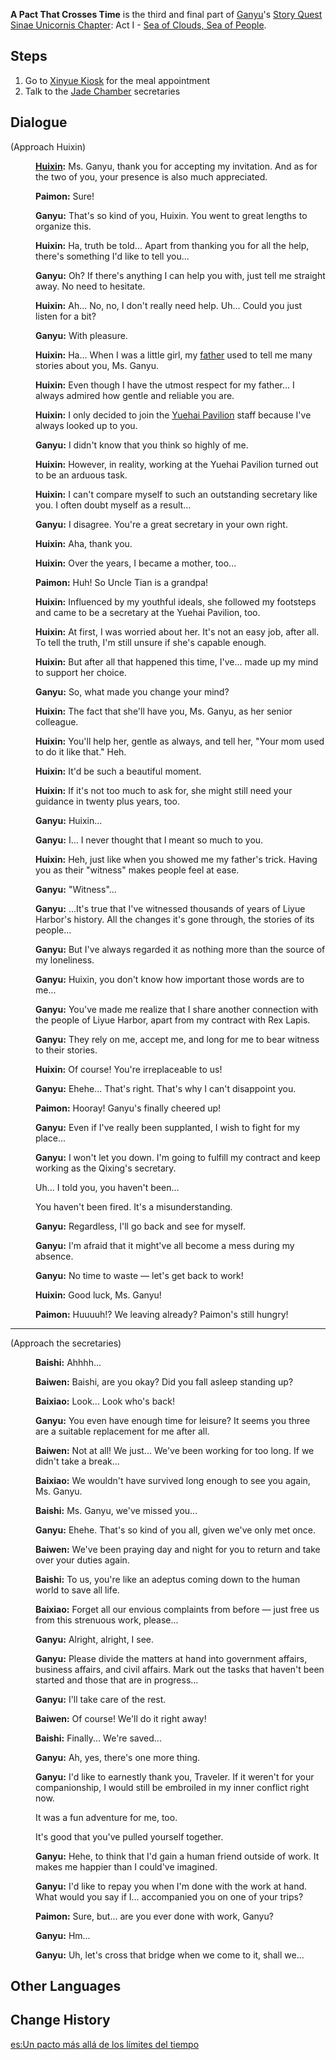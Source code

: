 {{Quest Infobox
|id            = 11032
|type          = Story
|chapter       = Sinae Unicornis Chapter
|actNum        = I
|part          = 3
|act           = Sea of Clouds, Sea of People
|character     = Ganyu
|startLocation = [[Liyue Harbor]], [[Liyue]]
|region        = Liyue
|area          = Sea of Clouds
|subarea       = Liyue Harbor
|prev          = A Secretary in a Sea of Humanity
|exp           = 425
|mora          = 26,025
|primogems     = 60
|other         = {{Card|Guide to Diligence|5}}{{Card|Hero's Wit|3}}{{Card|Mystic Enhancement Ore|6}}
|characters    = Baishi; Baiwen; Baixiao; Ganyu; Huixin; Paimon; Traveler
|voiced        = yes
}}
'''A Pact That Crosses Time''' is the third and final part of [[Ganyu]]'s [[Story Quest]] [[Sinae Unicornis Chapter]]: Act I - [[Sea of Clouds, Sea of People]].

==Steps==
#Go to [[Xinyue Kiosk]] for the meal appointment
#Talk to the [[Jade Chamber]] secretaries

==Dialogue==
{{Quest Description|Accepting the commission of the Tianshu, Uncle Tian, Ganyu very naturally slips into her work mode, coming to the aid of her junior colleague Huixin with ease in the latter's time of need. To express her thanks, Huixin invites you all to Xinyue Kiosk to have a meal...}}
{{Dialogue start}}
;(Approach Huixin)
:{{A|vo gylq003 2 huixin 01.ogg}} '''[[Huixin]]:''' Ms. Ganyu, thank you for accepting my invitation. And as for the two of you, your presence is also much appreciated.
:{{A|vo gylq003 2 paimon 01.ogg}} '''Paimon:''' Sure!
:{{A|vo gylq003 2 ganyu 01.ogg}} '''Ganyu:''' That's so kind of you, Huixin. You went to great lengths to organize this.
:{{A|vo gylq003 2 huixin 02.ogg}} '''Huixin:''' Ha, truth be told... Apart from thanking you for all the help, there's something I'd like to tell you...
:{{A|vo gylq003 2 ganyu 02.ogg}} '''Ganyu:''' Oh? If there's anything I can help you with, just tell me straight away. No need to hesitate.
:{{A|vo gylq003 2 huixin 03.ogg}} '''Huixin:''' Ah... No, no, I don't really need help. Uh... Could you just listen for a bit?
:{{A|vo gylq003 2 ganyu 03.ogg}} '''Ganyu:''' With pleasure.
:{{A|vo gylq003 2 huixin 04.ogg}} '''Huixin:''' Ha... When I was a little girl, my [[Uncle Tian|father]] used to tell me many stories about you, Ms. Ganyu.
:{{A|vo gylq003 2 huixin 05.ogg}} '''Huixin:''' Even though I have the utmost respect for my father... I always admired how gentle and reliable you are.
:{{A|vo gylq003 2 huixin 06.ogg}} '''Huixin:''' I only decided to join the [[Yuehai Pavilion]] staff because I've always looked up to you.
:{{A|vo gylq003 2 ganyu 04.ogg}} '''Ganyu:''' I didn't know that you think so highly of me.
:{{A|vo gylq003 2 huixin 07.ogg}} '''Huixin:''' However, in reality, working at the Yuehai Pavilion turned out to be an arduous task.
:{{A|vo gylq003 2 huixin 08.ogg}} '''Huixin:''' I can't compare myself to such an outstanding secretary like you. I often doubt myself as a result...
:{{A|vo gylq003 2 ganyu 05.ogg}} '''Ganyu:''' I disagree. You're a great secretary in your own right.
:{{A|vo gylq003 2 huixin 09.ogg}} '''Huixin:''' Aha, thank you.
:{{A|vo gylq003 2 huixin 10.ogg}} '''Huixin:''' Over the years, I became a mother, too...
:{{A|vo gylq003 2 paimon 02.ogg}} '''Paimon:''' Huh! So Uncle Tian is a grandpa!
:{{A|vo gylq003 2 huixin 11.ogg}} '''Huixin:''' Influenced by my youthful ideals, she followed my footsteps and came to be a secretary at the Yuehai Pavilion, too.
:{{A|vo gylq003 2 huixin 12.ogg}} '''Huixin:''' At first, I was worried about her. It's not an easy job, after all. To tell the truth, I'm still unsure if she's capable enough.
:{{A|vo gylq003 2 huixin 13.ogg}} '''Huixin:''' But after all that happened this time, I've... made up my mind to support her choice.
:{{A|vo gylq003 2 ganyu 06.ogg}} '''Ganyu:''' So, what made you change your mind?
:{{A|vo gylq003 2 huixin 14.ogg}} '''Huixin:''' The fact that she'll have you, Ms. Ganyu, as her senior colleague.
:{{A|vo gylq003 2 huixin 15.ogg}} '''Huixin:''' You'll help her, gentle as always, and tell her, "Your mom used to do it like that." Heh.
:{{A|vo gylq003 2 huixin 16.ogg}} '''Huixin:''' It'd be such a beautiful moment.
:{{A|vo gylq003 2 huixin 17.ogg}} '''Huixin:''' If it's not too much to ask for, she might still need your guidance in twenty plus years, too.
:{{A|vo gylq003 2 ganyu 07.ogg}} '''Ganyu:''' Huixin...
:{{A|vo gylq003 2 ganyu 08.ogg}} '''Ganyu:''' I... I never thought that I meant so much to you.
:{{A|vo gylq003 2 huixin 18.ogg}} '''Huixin:''' Heh, just like when you showed me my father's trick. Having you as their "witness" makes people feel at ease.
:{{A|vo gylq003 2 ganyu 09.ogg}} '''Ganyu:''' "Witness"...
:{{A|vo gylq003 2 ganyu 10.ogg}} '''Ganyu:''' ...It's true that I've witnessed thousands of years of Liyue Harbor's history. All the changes it's gone through, the stories of its people...
:{{A|vo gylq003 2 ganyu 11.ogg}} '''Ganyu:''' But I've always regarded it as nothing more than the source of my loneliness.
:{{A|vo gylq003 2 ganyu 12.ogg}} '''Ganyu:''' Huixin, you don't know how important those words are to me...
:{{A|vo gylq003 2 ganyu 13.ogg}} '''Ganyu:''' You've made me realize that I share another connection with the people of Liyue Harbor, apart from my contract with Rex Lapis.
:{{A|vo gylq003 2 ganyu 14.ogg}} '''Ganyu:''' They rely on me, accept me, and long for me to bear witness to their stories.
:{{A|vo gylq003 2 huixin 19.ogg}} '''Huixin:''' Of course! You're irreplaceable to us!
:{{A|vo gylq003 2 ganyu 15.ogg}} '''Ganyu:''' Ehehe... That's right. That's why I can't disappoint you.
:{{A|vo gylq003 2 paimon 03.ogg}} '''Paimon:''' Hooray! Ganyu's finally cheered up!
:{{A|vo gylq003 2 ganyu 16.ogg}} '''Ganyu:''' Even if I've really been supplanted, I wish to fight for my place...
:{{A|vo gylq003 2 ganyu 17.ogg}} '''Ganyu:''' I won't let you down. I'm going to fulfill my contract and keep working as the Qixing's secretary.
:{{DIcon}} Uh... I told you, you haven't been...
:{{DIcon}} You haven't been fired. It's a misunderstanding.
:{{A|vo gylq003 2 ganyu 18.ogg}} '''Ganyu:''' Regardless, I'll go back and see for myself.
:{{A|vo gylq003 2 ganyu 19.ogg}} '''Ganyu:''' I'm afraid that it might've all become a mess during my absence.
:{{A|vo gylq003 2 ganyu 20.ogg}} '''Ganyu:''' No time to waste &mdash; let's get back to work!
:{{A|vo gylq003 2 huixin 20.ogg}} '''Huixin:''' Good luck, Ms. Ganyu!
:{{A|vo gylq003 2 paimon 04.ogg}} '''Paimon:''' Huuuuh!? We leaving already? Paimon's still hungry!

----
;(Approach the secretaries)
:{{A|vo gylq003 3 baishi 01.ogg}} '''Baishi:''' Ahhhh...
:{{A|vo gylq003 3 baiwen 01.ogg}} '''Baiwen:''' Baishi, are you okay? Did you fall asleep standing up?
:{{A|vo gylq003 3 baixiao 01.ogg}} '''Baixiao:''' Look... Look who's back!
:{{A|vo gylq003 3 ganyu 01.ogg}} '''Ganyu:''' You even have enough time for leisure? It seems you three are a suitable replacement for me after all.
:{{A|vo gylq003 3 baiwen 02.ogg}} '''Baiwen:''' Not at all! We just... We've been working for too long. If we didn't take a break...
:{{A|vo gylq003 3 baixiao 02.ogg}} '''Baixiao:''' We wouldn't have survived long enough to see you again, Ms. Ganyu.
:{{A|vo gylq003 3 baishi 02.ogg}} '''Baishi:''' Ms. Ganyu, we've missed you...
:{{A|vo gylq003 3 ganyu 02.ogg}} '''Ganyu:''' Ehehe. That's so kind of you all, given we've only met once.
:{{A|vo gylq003 3 baiwen 03.ogg}} '''Baiwen:''' We've been praying day and night for you to return and take over your duties again.
:{{A|vo gylq003 3 baishi 03.ogg}} '''Baishi:''' To us, you're like an adeptus coming down to the human world to save all life.
:{{A|vo gylq003 3 baixiao 03.ogg}} '''Baixiao:''' Forget all our envious complaints from before &mdash; just free us from this strenuous work, please...
:{{A|vo gylq003 3 ganyu 03.ogg}} '''Ganyu:''' Alright, alright, I see.
:{{A|vo gylq003 3 ganyu 04.ogg}} '''Ganyu:''' Please divide the matters at hand into government affairs, business affairs, and civil affairs. Mark out the tasks that haven't been started and those that are in progress...
:{{A|vo gylq003 3 ganyu 05.ogg}} '''Ganyu:''' I'll take care of the rest.
:{{A|vo gylq003 3 baiwen 04.ogg}} '''Baiwen:''' Of course! We'll do it right away!
:{{A|vo gylq003 3 baishi 04.ogg}} '''Baishi:''' Finally... We're saved...
:{{A|vo gylq003 3 ganyu 06.ogg}} '''Ganyu:''' Ah, yes, there's one more thing.
:{{A|vo gylq003 3 ganyu 07.ogg}} '''Ganyu:''' I'd like to earnestly thank you, Traveler. If it weren't for your companionship, I would still be embroiled in my inner conflict right now.
:{{DIcon}} It was a fun adventure for me, too.
:{{DIcon}} It's good that you've pulled yourself together.
:{{A|vo gylq003 3 ganyu 08.ogg}} '''Ganyu:''' Hehe, to think that I'd gain a human friend outside of work. It makes me happier than I could've imagined.
:{{A|vo gylq003 3 ganyu 09.ogg}} '''Ganyu:''' I'd like to repay you when I'm done with the work at hand. What would you say if I... accompanied you on one of your trips?
:{{A|vo gylq003 3 paimon 01.ogg}} '''Paimon:''' Sure, but... are you ever done with work, Ganyu?
:{{A|vo gylq003 3 ganyu 10.ogg}} '''Ganyu:''' Hm...
:{{A|vo gylq003 3 ganyu 11.ogg}} '''Ganyu:''' Uh, let's cross that bridge when we come to it, shall we...
{{Dialogue end}}

==Other Languages==
{{Other Languages
|en      = A Pact That Crosses Time
|zhs     = 跨越时间的托付
|zhs_rm  = Kuàyuè Shíjiān de Tuōfù
|zht     = 跨越時間的託付
|zht_rm  = Kuàyuè Shíjiān de Tuōfù
|zh_tl   = Commitment Over Time
|ja      = 時を超えた委託
|ja_rm   = Toki wo Koeta Itaku
|ja_tl   = Trust Which Crossed Time
|ko      = 시간을 초월한 부탁
|ko_rm   = Sigan-eul Chowolhan Butak
|ko_tl   = Request Over the Time
|es      = Un pacto más allá de los límites del tiempo
|es_tl   = A Pact Beyond The Limits of Time
|fr      = Une mission intemporelle
|fr_tl   = A Timeless Mission
|ru      = Договор, неподвластный времени
|ru_tl   = A Timeless Pact
|th      = สัญญาข้ามกาลเวลา
|th_rm   = San-ya Kham Kan We-la
|th_tl   = 
|vi      = Ủy Thác Vượt Thời Gian
|vi_tl   = 
|de      = Ein Pakt durch die Zeit
|de_tl   = A Pact through the Time
|id      = Kepercayaan Melintas Waktu
|id_tl   = A Trust Over Time
|pt      = Um Pacto que Cruza o Tempo
|pt_tl   = A Pact That Crosses Time
|tr      = Zamanı Aşan Bir Anlaşma
|tr_tl   = 
|it      = Un patto che trascende il tempo
|it_tl   = 
}}

==Change History==
{{Change History|1.2}}

[[es:Un pacto más allá de los límites del tiempo]]